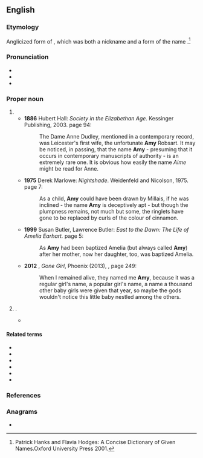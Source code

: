 {{also|amy|Amý}}
==English==

===Etymology===
Anglicized form of {{der|en|fro|Amee}},
which was both a nickname and a form of the {{der|en|la|-}} name {{m|la|Amata||beloved}}.<ref> Patrick Hanks and Flavia Hodges: A Concise Dictionary of Given Names.Oxford University Press 2001.</ref>

===Pronunciation===
* {{IPA|en|/ˈeɪ.mi/}}
* {{audio|en|LL-Q1860 (eng)-Back ache-Amy.wav|Audio}}
* {{rhymes|en|eɪmi|s=2}}

===Proper noun===
{{en-proper noun|s}}

# {{given name|en|female|from=Latin}}
#* '''1886''' Hubert Hall: ''Society in the Elizabethan Age''. Kessinger Publishing, 2003. {{ISBN|0766139743}} page 94:
#*: The Dame Anne Dudley, mentioned in a contemporary record, was Leicester's first wife, the unfortunate '''Amy''' Robsart. It may be noticed, in passing, that the name '''Amy''' - presuming that it occurs in contemporary manuscripts of authority - is an extremely rare one. It is obvious how easily the name ''Aime'' might be read for Anne.
#* '''1975''' Derek Marlowe: ''Nightshade''. Weidenfeld and Nicolson, 1975. page 7:
#*: As a child, '''Amy''' could have been drawn by Millais, if he was inclined - the name '''Amy''' is deceptively apt - but though the plumpness remains, not much but some, the ringlets have gone to be replaced by curls of the colour of cinnamon.
#* '''1999''' Susan Butler, Lawrence Butler: ''East to the Dawn: The Life of Amelia Earhart.'' {{ISBN|0306808870}} page 5:
#*: As '''Amy''' had been baptized Amelia (but always called '''Amy''') after her mother, now her daughter, too, was baptized Amelia.
#* '''2012''' {{w|Gillian Flynn}}, ''Gone Girl'', Phoenix (2013), {{ISBN|978-0-7538-2766-6}}, page 249:
#*: When I remained alive, they named me '''Amy''', because it was a regular girl's name, a popular girl's name, a name a thousand other baby girls were given that year, so maybe the gods wouldn't notice this little baby nestled among the others.
# {{surname|en}}. 
#* {{quote-journal|en|year=1959|month=October|title=Talking of Trains: Landlord hires a diesel|journal=Trains Illustrated|page=460|text=[...] Mr. John W. '''Amy''', landlord of the "Cross Keys" at Arnold, Nottingham.}}

====Related terms====
* {{l|en|Aimee}}
* {{l|en|Amata}}
* {{l|en|Amey}}
* {{l|en|Amee}}
* {{l|en|Amie}}
* {{l|en|Amye}}

===References===
<references/>

===Anagrams===
* {{anagrams|en|a=amy|MYA|May|Mya|Yam|may|mya|yam}}